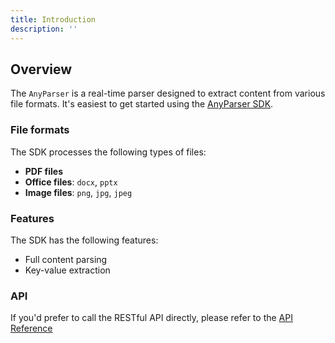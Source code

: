 ```yaml
---
title: Introduction
description: ''
---
```


## Overview

The `AnyParser` is a real-time parser designed to extract content from various file formats. It's easiest to get started using the [AnyParser SDK](https://pypi.org/project/any-parser/).

### File formats
The SDK processes the following types of files:
- **PDF files**
- **Office files**: `docx`, `pptx`
- **Image files**: `png`, `jpg`, `jpeg`

### Features
The SDK has the following features:
- Full content parsing
- Key-value extraction

### API
If you'd prefer to call the RESTful API directly, please refer to the [API Reference](/api-reference/)
